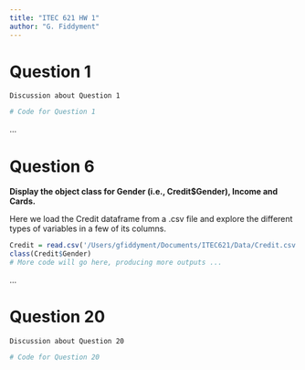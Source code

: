 ```yaml
---
title: "ITEC 621 HW 1"
author: "G. Fiddyment"
---
```


# Question 1

`Discussion about Question 1`

```r
# Code for Question 1

```

...

# Question 6

**Display the object class for Gender (i.e., Credit$Gender), Income and Cards.**

Here we load the Credit dataframe from a .csv file and explore the different types of variables in a few of its columns.

```r
Credit = read.csv('/Users/gfiddyment/Documents/ITEC621/Data/Credit.csv')
class(Credit$Gender)
# More code will go here, producing more outputs ...
```

...

# Question 20

`Discussion about Question 20`

```r
# Code for Question 20

```


